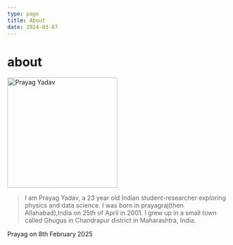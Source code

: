 ```yaml
---
type: page
title: About
date: 2024-03-07
---
```


# about


<div className='round p-4 flex justify-center justify-items-center'>
		<a href="/images/womens_day_cropped.jpeg">
				<Image
					src="/images/womens_day_cropped.jpeg"
					alt="Prayag Yadav"
					width="250"
					height="250"
					priority
					className="next-image hover:brightness-110 rounded-full"
				/>
		</a>
	</div>

> I am Prayag Yadav, a 23 year old Indian student-researcher exploring physics and data science.
I was born in prayagraj(then Allahabad),India on 25th of April in 2001. I grew up in a small town called Ghugus in Chandrapur district in Maharashtra, India.

Prayag on 8th February 2025
